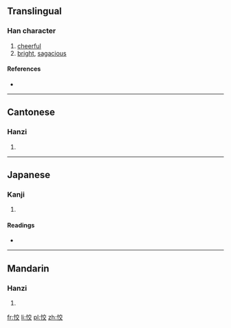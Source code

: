 ==Translingual==

===Han character===
{{Han char|rn=61|rad=心|as=06|sn=9|four=9004<sub>8</sub>|canj=心卜金大 (PYCK)|ids=⿰[[忄]][[交]]}}

# [[cheerful]]
# [[bright]], [[sagacious]]

====References====
* {{Han ref|kx=0384.150|dkj=10558|dj=0714.310|hdz=42298.060|uh=6054|ud=24660|bh=CEC1|bd=52929}}

----

==Cantonese==

===Hanzi===
{{yue-hanzi|jyut=[[haau6]]|y=haau6}}

# {{defn|lang=yue|sort=心06}}

----

==Japanese==

===Kanji===
{{ja-kanji|grade=|rs=心06}}

# {{defn|lang=ja|sort=心06}}

====Readings====
* {{ja-readings|on=[[きょう]] (kyō), [[こう]] (kō)|kun=[[さとい]] (satoi)}}

----

==Mandarin==

===Hanzi===
{{cmn-hanzi|pin=[[jiǎo]] ([[jiao3]]), [[xiào]] ([[xiao4]])|wg=chiao<sup>3</sup>, hsiao<sup>4</sup>}}

# {{defn|lang=cmn|sort=心06}}

[[fr:恔]]
[[li:恔]]
[[pl:恔]]
[[zh:恔]]